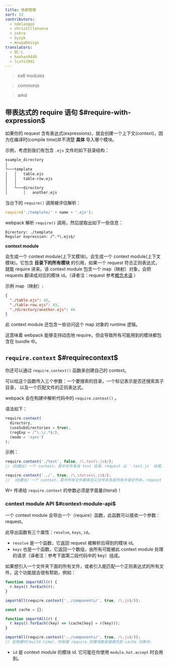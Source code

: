 ```yaml
---
title: 依赖管理
sort: 12
contributors:
  - ndelangen
  - chrisVillanueva
  - sokra
  - byzyk
  - AnayaDesign
translators:
  - QC-L
  - hanhan9449
  - lcxfs1991
---
```


> es6 modules

> commonjs

> amd

## 带表达式的 require 语句 $#require-with-expression$

如果你的 request 含有表达式(expressions)，就会创建一个上下文(context)，因为在编译时(compile time)并不清楚 **具体** 导入哪个模块。

示例，考虑到我们有包含 `.ejs` 文件的如下目录结构：

```bash
example_directory
│
└───template
│   │   table.ejs
│   │   table-row.ejs
│   │
│   └───directory
│       │   another.ejs
```

当台下的 `require()` 调用被评估解析：

```javascript
require('./template/' + name + '.ejs');
```

webpack 解析 `require()` 调用，然后提取出如下一些信息：

```code
Directory: ./template
Regular expression: /^.*\.ejs$/
```

**context module**

会生成一个 context module(上下文模块)。会生成一个 context module(上下文模块)。它包含 **目录下的所有模块** 的引用，如果一个 request 符合正则表达式，就能 require 进来。该 context module 包含一个 map（映射）对象，会把 requests 翻译成对应的模块 id。（译者注：request 参考[概念术语](https://webpack.docschina.org/glossary/) ）

示例 map（映射）:

```json
{
  "./table.ejs": 42,
  "./table-row.ejs": 43,
  "./directory/another.ejs": 44
}
```

此 context module 还包含一些访问这个 map 对象的 runtime 逻辑。

这意味着 webpack 能够支持动态地 require，但会导致所有可能用到的模块都包含在 bundle 中。

## `require.context` $#requirecontext$

你还可以通过 `require.context()` 函数来创建自己的 context。

可以给这个函数传入三个参数：一个要搜索的目录，一个标记表示是否还搜索其子目录，
以及一个匹配文件的正则表达式。

webpack 会在构建中解析代码中的 `require.context()` 。

语法如下：

```javascript
require.context(
  directory,
  (useSubdirectories = true),
  (regExp = /^\.\/.*$/),
  (mode = 'sync')
);
```

示例：

```javascript
require.context('./test', false, /\.test\.js$/);
//（创建出）一个 context，其中文件来自 test 目录，request 以 `.test.js` 结尾。
```

```javascript
require.context('../', true, /\.stories\.js$/);
// （创建出）一个 context，其中所有文件都来自父文件夹及其所有子级文件夹，request 以 `.stories.js` 结尾。
```

W> 传递给 `require.context` 的参数必须是字面量(literal)！

### context module API $#context-module-api$

一个 context module 会导出一个（require）函数，此函数可以接收一个参数：request。

此导出函数有三个属性：`resolve`, `keys`, `id`。

- `resolve` 是一个函数，它返回 request 被解析后得到的模块 id。
- `keys` 也是一个函数，它返回一个数组，由所有可能被此 context module 处理的请求（译者注：参考下面第二段代码中的 key）组成。

如果想引入一个文件夹下面的所有文件，或者引入能匹配一个正则表达式的所有文件，这个功能就会很有帮助，例如：

```javascript
function importAll(r) {
  r.keys().forEach(r);
}

importAll(require.context('../components/', true, /\.js$/));
```

```javascript
const cache = {};

function importAll(r) {
  r.keys().forEach((key) => (cache[key] = r(key)));
}

importAll(require.context('../components/', true, /\.js$/));
// 在构建时(build-time)，所有被 require 的模块都会被填充到 cache 对象中。
```

- `id` 是 context module 的模块 id. 它可能在你使用 `module.hot.accept` 时会用到。
